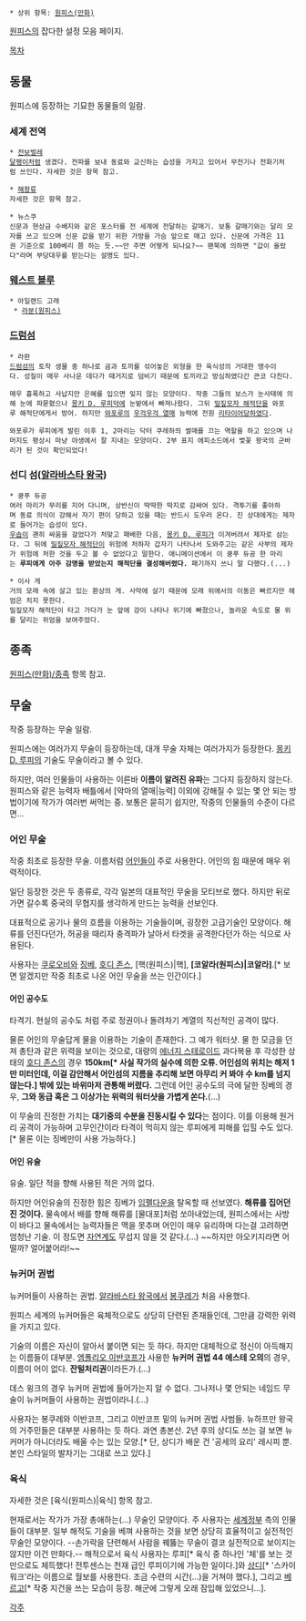  * 상위 항목: [[원피스(만화)]]

[[원피스(만화)|원피스]]의 잡다한 설정 모음 페이지.

[[목차]]
== 동물 ==
원피스에 등장하는 기묘한 동물들의 일람.

=== 세계 전역 ===
 * [[전보벌레]]
 [[달팽이]]처럼 생겼다. 전파를 보내 동료와 교신하는 습성을 가지고 있어서 무전기나 전화기처럼 쓰인다. 자세한 것은 항목 참고.

 * [[해왕류]]
 자세한 것은 항목 참고.

 * 뉴스쿠
 신문과 현상금 수배지와 같은 포스터를 전 세계에 전달하는 갈매기. 보통 갈매기와는 달리 모자를 쓰고 있으며 신문 값을 받기 위한 가방을 가슴 앞으로 매고 있다. 신문에 가격은 11권 기준으로 100베리 쯤 하는 듯.~~안 주면 어떻게 되나요?~~ 팬북에 의하면 "값이 올랐다"라며 부당대우를 받는다는 설명도 있다.

=== [[웨스트 블루]] ===
 * 아일랜드 고래
  * [[라분|라분(원피스)]]

=== [[드럼섬]] ===
 * 라판
 [[드럼섬]]의 토착 생물 중 하나로 곰과 토끼를 섞어놓은 외형을 한 육식성의 거대한 맹수이다. 성질이 매우 사나운 데다가 때거지로 덤비기 때문에 토끼라고 방심하였다간 큰코 다친다.

 매우 흉폭하고 사납지만 은혜를 입으면 잊지 않는 모양이다. 작중 그들의 보스가 눈사태에 의해 눈에 파묻혔으나 [[몽키 D. 루피]]덕에 눈밭에서 빠져나왔다. 그뒤 [[밀짚모자 해적단]]을 와포루 해적단에게서 방어. 하지만 [[와포루]]의 [[우걱우걱 열매]] 능력에 전원 [[리타이어]]당하였다.

 와포루가 루피에게 발린 이후 1, 2마리는 닥터 쿠레하의 썰매를 끄는 역할을 하고 있으며 나머지도 평상시 마냥 야생에서 잘 지내는 모양이다. 2부 표지 에피소드에서 벛꽃 왕국의 군바리가 된 것이 확인되었다!

=== 선디 섬([[알라바스타 왕국]]) ===
 * 쿵푸 듀공
 여러 마리가 무리를 지어 다니며, 상반신이 딱딱한 딱지로 감싸여 있다. 격투기를 좋아하며 동료 의식이 강해서 자기 편이 당하고 있을 때는 반드시 도우러 온다. 진 상대에게는 제자로 들어가는 습성이 있다.
 [[우솝]]이 괜히 싸움을 걸었다가 처맞고 패배한 다음, [[몽키 D. 루피]]가 이겨버려서 제자로 삼는다. 그 뒤에 [[밀짚모자 해적단]]이 위험에 처하자 갑자기 나타나서 도와주고는 같은 사부의 제자가 위험에 처한 것을 두고 볼 수 없었다고 말한다. 애니메이션에서 이 쿵푸 듀공 한 마리는 '''루피에게 아주 감명을 받았는지 해적단을 결성해버렸다.''' 패기까지 쓰니 말 다했다.(...)

 * 이사 게
 거의 모래 속에 살고 있는 환상의 게. 사막에 살기 때문에 모래 위에서의 이동은 빠르지만 헤엄은 치지 못한다.
 밀짚모자 해적단이 타고 가다가 눈 앞에 강이 나타나 위기에 빠졌으나, 놀라운 속도로 물 위를 달리는 위엄을 보여주었다.

== 종족 ==
[[원피스(만화)/종족]] 항목 참고.

== 무술 ==
작중 등장하는 무술 일람.

원피스에는 여러가지 무술이 등장하는데, 대개 무술 자체는 여러가지가 등장한다. [[몽키 D. 루피]]의 기술도 무술이라고 볼 수 있다. 

하지만, 여러 인물들이 사용하는 이른바 '''이름이 알려진 유파'''는 그다지 등장하지 않는다. 원피스와 같은 능력자 배틀에서 [악마의 열매|능력] 이외에 강해질 수 있는 몇 안 되는 방법이기에 작가가 여러번 써먹는 중. 보통은 묻히기 쉽지만, 작중의 인물들의 수준이 다르면...

=== 어인 무술 ===
작중 최초로 등장한 무술. 이름처럼 [[어인]]들이 주로 사용한다. 어인의 힘 때문에 매우 위력적이다.

일단 등장한 것은 두 종류로, 각각 일본의 대표적인 무술을 모티브로 했다. 하지만 뒤로 가면 갈수록 중국의 무협지를 생각하게 만드는 능력을 선보인다. 

대표적으로 공기나 물의 흐름을 이용하는 기술들이며, 굉장한 고급기술인 모양이다. 해류를 던진다던가, 허공을 때리자 충격파가 날아서 타겟을 공격한다던가 하는 식으로 사용된다. 

사용자는 [[쿠로오비]]와 [[징베]], [[호디 존스]], [핵(원피스)|핵], '''[코알라(원피스)|코알라]'''.[* 보면 알겠지만 작중 최초로 나온 어인 무술을 쓰는 인간이다.]

==== 어인 공수도 ====
타격기. 현실의 공수도 처럼 주로 정권이나 돌려차기 계열의 직선적인 공격이 많다.

물론 어인의 무술답게 물을 이용하는 기술이 존재한다. 그 예가 워터샷. 물 한 모금을 던져 총탄과 같은 위력을 보이는 것으로, 대량의 [[에너지 스테로이드]] 과다복용 후 각성한 상태의 [[호디 존스]]의 경우 '''150km[* 사실 작가의 실수에 의한 오류. 어인섬의 위치는 해저 1만 미터인데, 이걸 감안해서 어인섬의 지름을 추리해 보면 아무리 커 봐야 수 km를 넘지 않는다.] 밖에 있는 바위마저 관통해 버렸다.'''  그런데 어인 공수도의 극에 달한 징베의 경우, '''그와 동급 혹은 그 이상가는 위력의 워터샷을 가볍게 쏜다.'''(...)

이 무술의 진정한 가치는 '''대기중의 수분을 진동시킬 수 있다'''는 점이다. 이를 이용해 원거리 공격이 가능하며 고무인간이라 타격이 먹히지 않는 루피에게 피해를 입힐 수도 있다.[* 물론 이는 징베만이 사용 가능하다.]

==== 어인 유술 ====
유술. 일단 적을 향해 사용된 적은 거의 없다. 

하지만 어인유술의 진정한 힘은 징베가 [[임펠다운]]을 탈옥할 때 선보였다. '''해류를 집어던진 것이다.''' 물속에서 배를 향해 해류를 [물대포]처럼 쏘아내었는데, 원피스에서는 사방이 바다고 물속에서는 능력자들은 맥을 못추며 어인이 매우 유리하며 다는걸 고려하면 엄청난 기술. 이 정도면 [[자연계]]도 무섭지 않을 것 같다.(...) ~~하지만 아오키지라면 어떨까? 얼어붙어라!~~

=== 뉴커머 권법 ===
뉴커머들이 사용하는 권법. [[알라바스타 왕국]]에서 [[봉쿠레]]가 처음 사용했다. 

원피스 세계의 뉴커머들은 육체적으로도 상당히 단련된 존재들인데, 그만큼 강력한 위력을 가지고 있다. 

기술의 이름은 자신이 알아서 붙이면 되는 듯 하다. 하지만 대체적으로 정신이 아득해지는 이름들이 대부분. [[엠폴리오 이반코프]]가 사용한 '''뉴커머 권법 44 에스테 오의'''의 경우, 이름이 어이 없다. '''잔털처리권'''이라든가.(...) 

데스 윙크의 경우 뉴커머 권법에 들어가는지 알 수 없다. 그나저나 몇 안되는 네임드 무술이 뉴커머들이 사용하는 권법이라니.(...) 

사용자는 봉쿠레와 이반코프, 그리고 이반코프 밑의 뉴커머 권법 사범들. 뉴하프만 왕국의 거주민들은 대부분 사용하는 듯 하다. 과연 총본산. 2년 후의 상디도 쓰는 걸 보면 뉴커머가 아니더라도 배울 수는 있는 모양.[* 단, 상디가 배운 건 '공세의 요리' 레시피 뿐. 본인 스타일의 발차기는 그대로 쓰고 있다.]

=== 육식 ===
자세한 것은 [육식(원피스)|육식] 항목 참고. 

현재로서는 작가가 가장 총애하는(...) 무술인 모양이다. 주 사용자는 [[세계정부]] 측의 인물들이 대부분. 일부 해적도 기술을 베껴 사용하는 것을 보면 상당히 효율적이고 실전적인 무술인 모양이다. --손가락을 단련해서 사람을 꿰뚫는 무술이 결코 실전적으로 보이지는 않지만 이건 만화다.-- 해적으로서 육식 사용자는 루피[* 육식 중 하나인 '체'를 보는 것만으로도 체득했다! 전투센스는 천재 급인 루피이기에 가능한 일이다.]와 [[상디]][* '스카이 워크'라는 이름으로 월보를 사용한다. 조금 수련의 시간(...)을 거쳐야 했다.], 그리고 [[베르고]][* 작중 지건을 쓰는 모습이 등장. 해군에 그렇게 오래 잠입해 있었으니...]. 


[[각주]]

